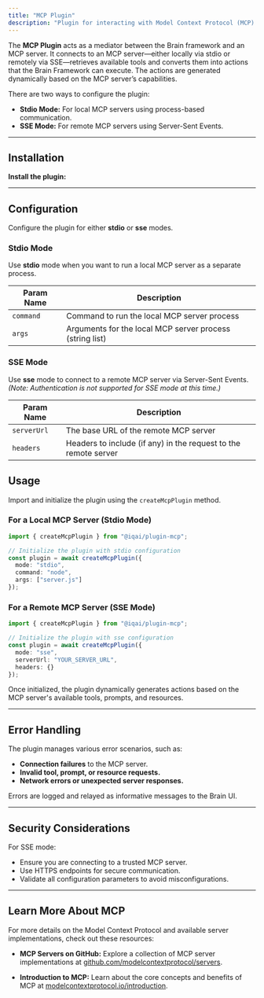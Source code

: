 ```yaml
---
title: "MCP Plugin"
description: "Plugin for interacting with Model Context Protocol (MCP) servers to mediate communication between the Brain Framework and external MCP servers."
---
```



The **MCP Plugin** acts as a mediator between the Brain framework and an MCP server. It connects to an MCP server—either locally via stdio or remotely via SSE—retrieves available tools and converts them into actions that the Brain Framework can execute. The actions are generated dynamically based on the MCP server’s capabilities.

There are two ways to configure the plugin:

- **Stdio Mode:** For local MCP servers using process-based communication.
- **SSE Mode:** For remote MCP servers using Server-Sent Events.

---

## Installation

**Install the plugin:**
     <PackageManagers pkg="@iqai/plugin-mcp" />

---

## Configuration

Configure the plugin for either **stdio** or **sse** modes.

### Stdio Mode

Use **stdio** mode when you want to run a local MCP server as a separate process.

| **Param Name** | **Description**                                           |
|----------------|-----------------------------------------------------------|
| `command`      | Command to run the local MCP server process               |
| `args`         | Arguments for the local MCP server process (string list)  |

### SSE Mode

Use **sse** mode to connect to a remote MCP server via Server-Sent Events. *(Note: Authentication is not supported for SSE mode at this time.)*

| **Param Name** | **Description**                                             |
|----------------|-------------------------------------------------------------|
| `serverUrl`    | The base URL of the remote MCP server                       |
| `headers`      | Headers to include (if any) in the request to the remote server |

## Usage

Import and initialize the plugin using the `createMcpPlugin` method.

### For a Local MCP Server (Stdio Mode)

```typescript
import { createMcpPlugin } from "@iqai/plugin-mcp";

// Initialize the plugin with stdio configuration
const plugin = await createMcpPlugin({
  mode: "stdio",
  command: "node",
  args: ["server.js"]
});
```

### For a Remote MCP Server (SSE Mode)

```typescript
import { createMcpPlugin } from "@iqai/plugin-mcp";

// Initialize the plugin with sse configuration
const plugin = await createMcpPlugin({
  mode: "sse",
  serverUrl: "YOUR_SERVER_URL",
  headers: {}
});
```

Once initialized, the plugin dynamically generates actions based on the MCP server's available tools, prompts, and resources.

---

## Error Handling

The plugin manages various error scenarios, such as:

- **Connection failures** to the MCP server.
- **Invalid tool, prompt, or resource requests.**
- **Network errors or unexpected server responses.**

Errors are logged and relayed as informative messages to the Brain UI.

---

## Security Considerations

For SSE mode:

- Ensure you are connecting to a trusted MCP server.
- Use HTTPS endpoints for secure communication.
- Validate all configuration parameters to avoid misconfigurations.

---

## Learn More About MCP

For more details on the Model Context Protocol and available server implementations, check out these resources:

- **MCP Servers on GitHub:**
  Explore a collection of MCP server implementations at [github.com/modelcontextprotocol/servers](https://github.com/modelcontextprotocol/servers).

- **Introduction to MCP:**
  Learn about the core concepts and benefits of MCP at [modelcontextprotocol.io/introduction](https://modelcontextprotocol.io/introduction).